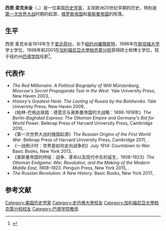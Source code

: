 {{Expand language|1=en|time=2020-07-07T15:12:50+00:00}}
{{Infobox person/Wikidata | fetchwikidata=ALL | onlysourced=yes }}
'''西恩·麦克米金'''（{{lang-en|Sean McMeekin}}，{{bd|1974年|5月10日||}}）是一位美国[[历史学家|历史学家]]，主攻欧洲20世纪早期的历史，特别是[[第一次世界大战|第一次世界大战]]时期的起源、[[俄罗斯帝国|俄罗斯帝国]]和[[奥斯曼帝国|奥斯曼帝国]]的陨落。

==生平==
西恩·麦克米金1974年生于[[爱达荷州|爱达荷州]]，长于[[紐約州|紐約州]][[羅徹斯特_(紐約州)|羅徹斯特]]，1996年在[[斯坦福大学|斯坦福大学]]学士学位，1998年和2001在[[加利福尼亞大學柏克萊分校|加利福尼亞大學柏克萊分校]]获得硕士和博士学位，现于纽约州[[巴德学院|巴德学院]]任职<ref>{{Cite web |url=http://crs.bilkent.edu.tr/staff1.html |title=Our Staff |access-date=2020-07-05 |archive-url=https://web.archive.org/web/20160304074623/http://crs.bilkent.edu.tr/staff1.html |archive-date=2016-03-04 |dead-url=yes }}</ref>。

==代表作==
* ''The Red Millionaire. A Political Biography of Willi Münzenberg, Moscow's Secret Propaganda Tsar in the West''. Yale University Press, New Haven 2003, {{ISBN|0-300-09847-2}}.
* ''History's Greatest Heist. The Looting of Russia by the Bolsheviks''. Yale University Press, New Haven 2009, {{ISBN|978-0-300-13558-9}}.
* 《柏林-巴格达铁路：德意志与奥斯曼帝国的大战略：1898-1918年》''The Berlin-Baghdad Express: The Ottoman Empire and Germany's Bid for World Power''. Belknap Press of Harvard University Press, Cambridge 2010, {{ISBN|978-0-674-05739-5}}.
* 《第一次世界大战的俄国起源》''The Russian Origins of the First World War''.  Belknap Press of Harvard University Press, Cambridge 2011, {{ISBN|978-0-674-06210-8}}.
* 《一战倒计时：世界是如何走向战争的》''July 1914: Countdown to War''. Basic Books, New York 2013, {{ISBN|978-0-465-03145-0}}.
* 《奥斯曼帝国的终结：战争、革命以及现代中东的诞生，1908-1923》''The Ottoman Endgame: War, Revolution, and the Making of the Modern Middle East, 1908–1923''. Penguin Press, New York 2015, {{ISBN|978-1-59420-532-3}}.
* ''The Russian Revolution: A New History''. Basic Books, New York 2017, {{ISBN|978-0465039906}}.

==参考文献==  
{{Reflist}}

{{authority control}}

{{DEFAULTSORT:McMeekin, Sean}}
[[Category:美国历史学家|Category:美国历史学家]]
[[Category:史丹佛大學校友|Category:史丹佛大學校友]]
[[Category:加利福尼亞大學柏克萊分校校友|Category:加利福尼亞大學柏克萊分校校友]]
[[Category:巴德学院教师|Category:巴德学院教师]]